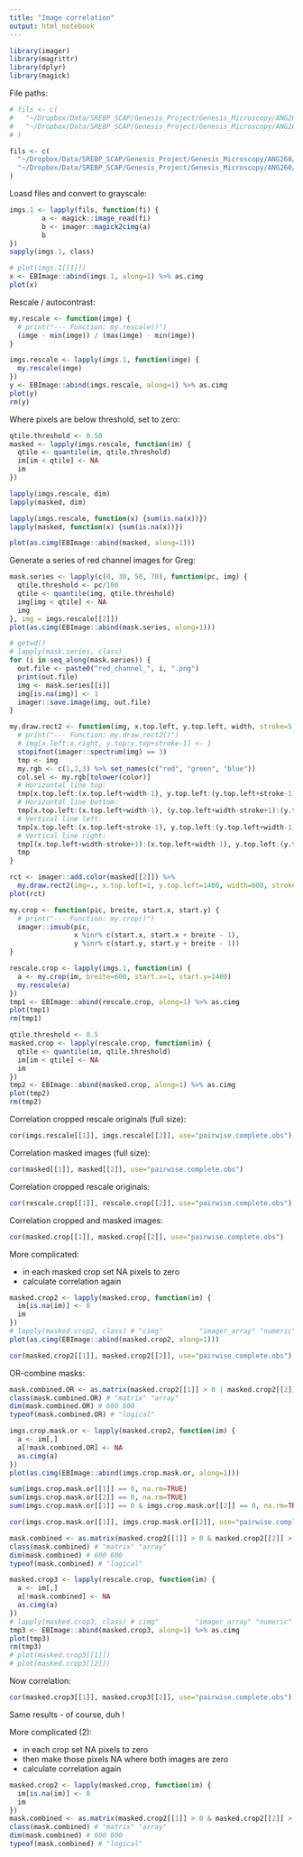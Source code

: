 ```yaml
---
title: "Image correlation"
output: html_notebook
---
```


```r
library(imager)
library(magrittr)
library(dplyr)
library(magick)
```

File paths:
```r
# fils <- c(
#   "~/Dropbox/Data/SREBP_SCAP/Genesis_Project/Genesis_Microscopy/ANG260/ANG260_Imgs/ANG260_Ni_20x_2021_12_10/20x/ANG260_20x_Well_003/ANG260_20x_Well_003_F_1/ANG260_20x_Well_003a_GFP.tif",
#   "~/Dropbox/Data/SREBP_SCAP/Genesis_Project/Genesis_Microscopy/ANG260/ANG260_Imgs/ANG260_Ni_20x_2021_12_10/20x/ANG260_20x_Well_003/ANG260_20x_Well_003_F_1/ANG260_20x_Well_003a_RFP.tif"
# )

fils <- c(
  "~/Dropbox/Data/SREBP_SCAP/Genesis_Project/Genesis_Microscopy/ANG260/ANG260_Imgs/ANG260_Ni_20x_2021_12_10/20x/ANG260_20x_Well_005/ANG260_20x_Well_005_F_1/ANG260_20x_Well_005a_GFP.tif",
  "~/Dropbox/Data/SREBP_SCAP/Genesis_Project/Genesis_Microscopy/ANG260/ANG260_Imgs/ANG260_Ni_20x_2021_12_10/20x/ANG260_20x_Well_005/ANG260_20x_Well_005_F_1/ANG260_20x_Well_005a_RFP.tif"
)
```

Loasd files and convert to grayscale:
```r
imgs.1 <- lapply(fils, function(fi) {
        a <- magick::image_read(fi)
        b <- imager::magick2cimg(a)
        b
})
sapply(imgs.1, class)
```

```r
# plot(imgs.1[[1]])
x <- EBImage::abind(imgs.1, along=1) %>% as.cimg
plot(x)
```



Rescale / autocontrast:
```r
my.rescale <- function(imge) {
  # print("--- Function: my.rescale()")
  (imge - min(imge)) / (max(imge) - min(imge))
}
```


```r
imgs.rescale <- lapply(imgs.1, function(imge) {
  my.rescale(imge)
})
y <- EBImage::abind(imgs.rescale, along=1) %>% as.cimg
plot(y)
rm(y)
```

Where pixels are below threshold, set to zero:
```r
qtile.threshold <- 0.50
masked <- lapply(imgs.rescale, function(im) {
  qtile <- quantile(im, qtile.threshold)
  im[im < qtile] <- NA
  im
})

lapply(imgs.rescale, dim)
lapply(masked, dim)

lapply(imgs.rescale, function(x) {sum(is.na(x))})
lapply(masked, function(x) {sum(is.na(x))})
```

```r
plot(as.cimg(EBImage::abind(masked, along=1)))
```

Generate a series of red channel images for Greg:
```r
mask.series <- lapply(c(0, 30, 50, 70), function(pc, img) {
  qtile.threshold <- pc/100
  qtile <- quantile(img, qtile.threshold)
  img[img < qtile] <- NA
  img
}, img = imgs.rescale[[2]])
plot(as.cimg(EBImage::abind(mask.series, along=1)))
```
```r
# getwd()
# lapply(mask.series, class)
for (i in seq_along(mask.series)) {
  out.file <- paste0("red_channel_", i, ".png")
  print(out.file)
  img <- mask.series[[i]]
  img[is.na(img)] <- 1
  imager::save.image(img, out.file)
}
```



```r
my.draw.rect2 <- function(img, x.top.left, y.top.left, width, stroke=5, color="green") {
  # print("--- Function: my.draw.rect2()")
  # img[x.left:x.right, y.top:y.top+stroke-1] <- 1
  stopifnot(imager::spectrum(img) == 3)
  tmp <- img
  my.rgb <- c(1,2,3) %>% set_names(c("red", "green", "blue"))
  col.sel <- my.rgb[tolower(color)]
  # Horizontal line top:
  tmp[x.top.left:(x.top.left+width-1), y.top.left:(y.top.left+stroke-1), 1, col.sel] <- 1
  # Horizontal line bottom:
  tmp[x.top.left:(x.top.left+width-1), (y.top.left+width-stroke+1):(y.top.left+width), 1, col.sel] <- 1
  # Vertical line left:
  tmp[x.top.left:(x.top.left+stroke-1), y.top.left:(y.top.left+width-1), 1, col.sel] <- 1
  # Vertical line right:
  tmp[(x.top.left+width-stroke+1):(x.top.left+width-1), y.top.left:(y.top.left+width-1), 1, col.sel] <- 1
  tmp
}
```


```r
rct <- imager::add.color(masked[[2]]) %>% 
  my.draw.rect2(img=., x.top.left=1, y.top.left=1400, width=600, stroke=20, color="red")
plot(rct)
```

```r
my.crop <- function(pic, breite, start.x, start.y) {
  # print("--- Function: my.crop()")
  imager::imsub(pic,
                x %inr% c(start.x, start.x + breite - 1),
                y %inr% c(start.y, start.y + breite - 1))
}
```

```r
rescale.crop <- lapply(imgs.1, function(im) {
  a <- my.crop(im, breite=600, start.x=1, start.y=1400)
  my.rescale(a)
})
tmp1 <- EBImage::abind(rescale.crop, along=1) %>% as.cimg
plot(tmp1)
rm(tmp1)
```


```r
qtile.threshold <- 0.5
masked.crop <- lapply(rescale.crop, function(im) {
  qtile <- quantile(im, qtile.threshold)
  im[im < qtile] <- NA
  im
})
tmp2 <- EBImage::abind(masked.crop, along=1) %>% as.cimg
plot(tmp2)
rm(tmp2)
```

Correlation cropped rescale originals (full size):
```r
cor(imgs.rescale[[1]], imgs.rescale[[2]], use="pairwise.complete.obs")
```

Correlation masked images (full size):
```r
cor(masked[[1]], masked[[2]], use="pairwise.complete.obs")
```

Correlation cropped rescale originals:
```r
cor(rescale.crop[[1]], rescale.crop[[2]], use="pairwise.complete.obs")
```

Correlation cropped and masked images:
```r
cor(masked.crop[[1]], masked.crop[[2]], use="pairwise.complete.obs")
```

More complicated:

* in each masked crop set NA pixels to zero  
* calculate correlation again

```r
masked.crop2 <- lapply(masked.crop, function(im) {
  im[is.na(im)] <- 0
  im
})
# lapply(masked.crop2, class) # "cimg"         "imager_array" "numeric"
plot(as.cimg(EBImage::abind(masked.crop2, along=1)))
```
```r
cor(masked.crop2[[1]], masked.crop2[[2]], use="pairwise.complete.obs")
```

OR-combine masks:
```r
mask.combined.OR <- as.matrix(masked.crop2[[1]] > 0 | masked.crop2[[2]] > 0)
class(mask.combined.OR) # "matrix" "array" 
dim(mask.combined.OR) # 600 600
typeof(mask.combined.OR) # "logical"
```

```r
imgs.crop.mask.or <- lapply(masked.crop2, function(im) {
  a <- im[,]
  a[!mask.combined.OR] <- NA
  as.cimg(a)
})
plot(as.cimg(EBImage::abind(imgs.crop.mask.or, along=1)))
```
```r
sum(imgs.crop.mask.or[[1]] == 0, na.rm=TRUE)
sum(imgs.crop.mask.or[[2]] == 0, na.rm=TRUE)
sum(imgs.crop.mask.or[[1]] == 0 & imgs.crop.mask.or[[2]] == 0, na.rm=TRUE)
```


```r
cor(imgs.crop.mask.or[[1]], imgs.crop.mask.or[[2]], use="pairwise.complete.obs")
```


```r
mask.combined <- as.matrix(masked.crop2[[1]] > 0 & masked.crop2[[2]] > 0)
class(mask.combined) # "matrix" "array" 
dim(mask.combined) # 600 600
typeof(mask.combined) # "logical"
```





```r
masked.crop3 <- lapply(rescale.crop, function(im) {
  a <- im[,]
  a[!mask.combined] <- NA
  as.cimg(a)
})
# lapply(masked.crop3, class) # cimg"         "imager_array" "numeric"   
tmp3 <- EBImage::abind(masked.crop3, along=1) %>% as.cimg
plot(tmp3)
rm(tmp3)
# plot(masked.crop3[[1]])
# plot(masked.crop3[[2]])
```

Now correlation:
```r
cor(masked.crop3[[1]], masked.crop3[[2]], use="pairwise.complete.obs")
```

Same results - of course, duh !



More complicated (2):

* in each crop set NA pixels to zero  
* then make those pixels NA where both images are zero
* calculate correlation again

```r
masked.crop2 <- lapply(masked.crop, function(im) {
  im[is.na(im)] <- 0
  im
})
mask.combined <- as.matrix(masked.crop2[[1]] > 0 & masked.crop2[[2]] > 0)
class(mask.combined) # "matrix" "array" 
dim(mask.combined) # 600 600
typeof(mask.combined) # "logical"
```



